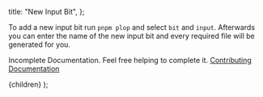 
  title: "New Input Bit",
};

To add a new input bit run `pnpm plop` and select `bit` and `input`. Afterwards
you can enter the name of the new input bit and every required file will be
generated for you.

Incomplete Documentation. Feel free helping to complete it. [Contributing Documentation](/docs/Contributing/documentation)

  <DocLayout meta={meta}>
    <Card>
      <CardContent>{children}</CardContent>
    </Card>
  </DocLayout>
);

